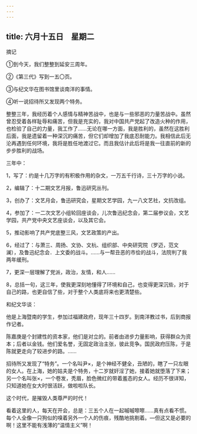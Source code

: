 ```yaml
---
---
---
```

title: 六月十五日　星期二
---




摘记

①到今天，我们整整到延安三周年。

②《第三代》写到一五〇页。

③与纪文华在图书馆里谈南洋的事情。

④听一说招待所又发现两个特务。



整整三年，我经历着个人感情与精神苦战中，也是与一些邪恶的力量苦战中。虽然曾忍受着各样耻辱和痛苦，但我是充实的，我对中国共产党起了改造火种的作用，也检验了自己的力量，我工作了……无论在哪一方面，我是胜利的，虽然在这胜利后面，我是遗留着一种深沉的痛苦，但它们却增加了我底忍耐能力。我相信此后无沦再遇到任何环境，我将是胜任地渡过它。而且我估计此后将是我一往直前的新的步步胜利的战场。

三年中：

1，写了：约是十几万字的有积极作用的杂文，一万五千行诗，三十万字的小说。

2，编辑了：十二期文艺月报，鲁迅研究丛刊。

3，创办了：文艺月会，鲁迅研究会，星期文艺学园，九一八文艺社，文抗改组。

4，参加了：一二次文艺小组轮回座谈会，儿次鲁迅纪念会，第二届参议会，文艺学园，共产党中央文艺座谈会，以及其它会。

5，推动影响了共产党底整三风，文艺政策的产出。

6，经过了：与萧三、周扬、文协、文杭、组织部、中央研究院（罗迈，范文澜），及鲁迅纪念会．上文委的战斗。……与一帮丑恶的市侩的战斗，法院判了我两年缓刑。

7，更深一层理解了党派，政治，友情，和人……

8，总括一句，这三年，使我更深刻地懂得了环境和自己，也变得更深沉些，对于自己的路，也更自信了些，对于整个人类底将来也更清楚些。



和纪文华谈：

他是上海暨南的学生，参加过福建政府，现年三十四岁。到南洋教过书，后到商报作记者。

陈嘉庚是个封建性的资本家，他们是对立的。前者由进步力量影响，获得群众为资本；后者以金钱。他们爱名誉，无固定政治主张，彼此竞争。国民政府压陈，于是陈就更走向了较进步的路。……



招待所又发现了“特务”。一个名叫尹×，是个神经不健全，丑陋的，瞎了一只左眼的女人。在上海，她的姑夫是个特务，十二岁就奸淫了她，接着她就堕落了下来；另一个名叫张×，一个卷发，秃眉，脸色微红的带着羞态的女人。经历不很详知，只知道她在女大时很活跃，做啦啦队长。

这个时代，是摧毁人类尊严的时代！

看着这里的人，每天在开会，总是：三五个人在一起嘁嘁嚓嚓……真有点看不惯。每个人全像一只狗似的嗅着另外一个人的伤痕，残酷地挑剔着。―但这又是必要的啊！这里不能有浅薄的“温情主义”啊！